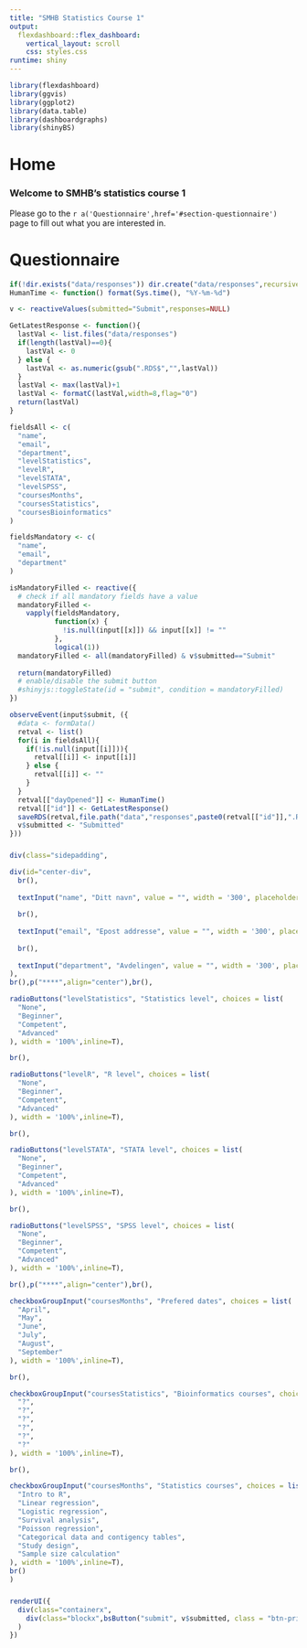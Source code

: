 ```yaml
---
title: "SMHB Statistics Course 1"
output: 
  flexdashboard::flex_dashboard:
    vertical_layout: scroll
    css: styles.css
runtime: shiny
---
```


```r
library(flexdashboard)
library(ggvis)
library(ggplot2)
library(data.table)
library(dashboardgraphs)
library(shinyBS)


```


Home
===================================== 

### Welcome to SMHB's statistics course 1 

Please go to the `r a('Questionnaire',href='#section-questionnaire')` page to fill out what you are interested in.

Questionnaire
===================================== 


```r
if(!dir.exists("data/responses")) dir.create("data/responses",recursive=TRUE)
HumanTime <- function() format(Sys.time(), "%Y-%m-%d")

v <- reactiveValues(submitted="Submit",responses=NULL)

GetLatestResponse <- function(){
  lastVal <- list.files("data/responses")
  if(length(lastVal)==0){
    lastVal <- 0
  } else {
    lastVal <- as.numeric(gsub(".RDS$","",lastVal))
  }
  lastVal <- max(lastVal)+1
  lastVal <- formatC(lastVal,width=8,flag="0")
  return(lastVal)
}

fieldsAll <- c(
  "name",
  "email",
  "department",
  "levelStatistics",
  "levelR",
  "levelSTATA",
  "levelSPSS",
  "coursesMonths",
  "coursesStatistics",
  "coursesBioinformatics"
)

fieldsMandatory <- c(
  "name",
  "email",
  "department"
)

isMandatoryFilled <- reactive({
  # check if all mandatory fields have a value
  mandatoryFilled <-
    vapply(fieldsMandatory,
           function(x) {
             !is.null(input[[x]]) && input[[x]] != ""
           },
           logical(1))
  mandatoryFilled <- all(mandatoryFilled) & v$submitted=="Submit"
  
  return(mandatoryFilled)
  # enable/disable the submit button
  #shinyjs::toggleState(id = "submit", condition = mandatoryFilled)
})

observeEvent(input$submit, ({
  #data <- formData()
  retval <- list()
  for(i in fieldsAll){
    if(!is.null(input[[i]])){
      retval[[i]] <- input[[i]]
    } else {
      retval[[i]] <- ""
    }
  }
  retval[["dayOpened"]] <- HumanTime()
  retval[["id"]] <- GetLatestResponse()
  saveRDS(retval,file.path("data","responses",paste0(retval[["id"]],".RDS")))
  v$submitted <- "Submitted"
}))

```

### {data-width=10000 data-height=700}

```r

div(class="sidepadding",

div(id="center-div",   
  br(),
  
  textInput("name", "Ditt navn", value = "", width = '300', placeholder = NULL),
  
  br(),
  
  textInput("email", "Epost addresse", value = "", width = '300', placeholder = NULL),
  
  br(),
  
  textInput("department", "Avdelingen", value = "", width = '300', placeholder = NULL)
),
br(),p("****",align="center"),br(),

radioButtons("levelStatistics", "Statistics level", choices = list(
  "None",
  "Beginner",
  "Competent",
  "Advanced"
), width = '100%',inline=T),

br(),

radioButtons("levelR", "R level", choices = list(
  "None",
  "Beginner",
  "Competent",
  "Advanced"
), width = '100%',inline=T),

br(),

radioButtons("levelSTATA", "STATA level", choices = list(
  "None",
  "Beginner",
  "Competent",
  "Advanced"
), width = '100%',inline=T),

br(),

radioButtons("levelSPSS", "SPSS level", choices = list(
  "None",
  "Beginner",
  "Competent",
  "Advanced"
), width = '100%',inline=T),

br(),p("****",align="center"),br(),

checkboxGroupInput("coursesMonths", "Prefered dates", choices = list(
  "April",
  "May",
  "June",
  "July",
  "August",
  "September"
), width = '100%',inline=T),

br(),

checkboxGroupInput("coursesStatistics", "Bioinformatics courses", choices = list(
  "?",
  "?",
  "?",
  "?",
  "?",
  "?"
), width = '100%',inline=T),

br(),

checkboxGroupInput("coursesMonths", "Statistics courses", choices = list(
  "Intro to R",
  "Linear regression",
  "Logistic regression",
  "Survival analysis",
  "Poisson regression",
  "Categorical data and contigency tables",
  "Study design",
  "Sample size calculation"
), width = '100%',inline=T),
br()
)

```


### {data-height=200}

```r
renderUI({
  div(class="containerx",
    div(class="blockx",bsButton("submit", v$submitted, class = "btn-primary",disabled=!isMandatoryFilled()))
  )
})
```



